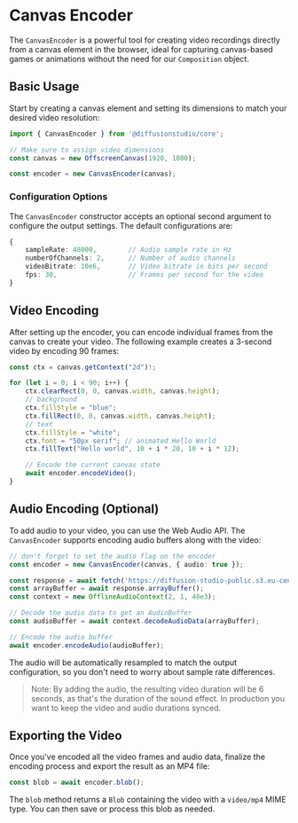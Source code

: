 # Canvas Encoder

The `CanvasEncoder` is a powerful tool for creating video recordings directly from a canvas element in the browser, ideal for capturing canvas-based games or animations without the need for our `Composition` object.

## Basic Usage

Start by creating a canvas element and setting its dimensions to match your desired video resolution:

```typescript
import { CanvasEncoder } from '@diffusionstudio/core';

// Make sure to assign video dimensions
const canvas = new OffscreenCanvas(1920, 1080);

const encoder = new CanvasEncoder(canvas);
```

### Configuration Options

The `CanvasEncoder` constructor accepts an optional second argument to configure the output settings. The default configurations are:

```typescript
{
    sampleRate: 48000,        // Audio sample rate in Hz
    numberOfChannels: 2,      // Number of audio channels
    videoBitrate: 10e6,       // Video bitrate in bits per second
    fps: 30,                  // Frames per second for the video
}
```

## Video Encoding

After setting up the encoder, you can encode individual frames from the canvas to create your video. The following example creates a 3-second video by encoding 90 frames:

```typescript
const ctx = canvas.getContext("2d")!;

for (let i = 0; i < 90; i++) {
    ctx.clearRect(0, 0, canvas.width, canvas.height);
    // background
    ctx.fillStyle = "blue";
    ctx.fillRect(0, 0, canvas.width, canvas.height);
    // text
    ctx.fillStyle = "white";
    ctx.font = "50px serif"; // animated Hello World
    ctx.fillText("Hello world", 10 + i * 20, 10 + i * 12);

    // Encode the current canvas state
    await encoder.encodeVideo();
}
```

## Audio Encoding (Optional)

To add audio to your video, you can use the Web Audio API. The `CanvasEncoder` supports encoding audio buffers along with the video:

```typescript
// don't forget to set the audio flag on the encoder
const encoder = new CanvasEncoder(canvas, { audio: true });

const response = await fetch('https://diffusion-studio-public.s3.eu-central-1.amazonaws.com/audio/sfx/tada.mp3');
const arrayBuffer = await response.arrayBuffer();
const context = new OfflineAudioContext(2, 1, 48e3);

// Decode the audio data to get an AudioBuffer
const audioBuffer = await context.decodeAudioData(arrayBuffer);

// Encode the audio buffer
await encoder.encodeAudio(audioBuffer);
```

The audio will be automatically resampled to match the output configuration, so you don't need to worry about sample rate differences.

> Note: By adding the audio, the resulting video duration will be 6 seconds, as that's the duration of the sound effect. In production you want to keep the video and audio durations synced.

## Exporting the Video

Once you've encoded all the video frames and audio data, finalize the encoding process and export the result as an MP4 file:

```typescript
const blob = await encoder.blob();
```

The `blob` method returns a `Blob` containing the video with a `video/mp4` MIME type. You can then save or process this blob as needed.
